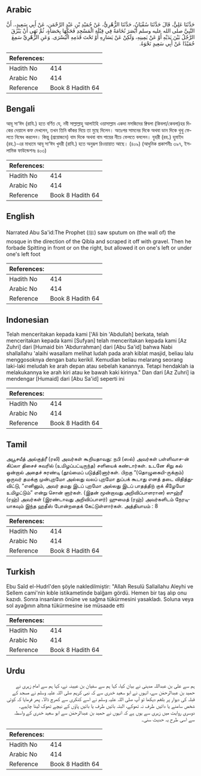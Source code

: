 ## Arabic


<div dir="rtl" lang="ar" style={{fontSize:'larger',backgroundColor:'#f8f9fa',padding:20}}>
حَدَّثَنَا عَلِيٌّ، قَالَ حَدَّثَنَا سُفْيَانُ، حَدَّثَنَا الزُّهْرِيُّ، عَنْ حُمَيْدِ بْنِ عَبْدِ الرَّحْمَنِ، عَنْ أَبِي سَعِيدٍ،‏.‏ أَنَّ النَّبِيَّ صلى الله عليه وسلم أَبْصَرَ نُخَامَةً فِي قِبْلَةِ الْمَسْجِدِ فَحَكَّهَا بِحَصَاةٍ، ثُمَّ نَهَى أَنْ يَبْزُقَ الرَّجُلُ بَيْنَ يَدَيْهِ أَوْ عَنْ يَمِينِهِ، وَلَكِنْ عَنْ يَسَارِهِ أَوْ تَحْتَ قَدَمِهِ الْيُسْرَى‏.‏ وَعَنِ الزُّهْرِيِّ سَمِعَ حُمَيْدًا عَنْ أَبِي سَعِيدٍ نَحْوَهُ‏.‏
</div>
<div style={{backgroundColor:'#f8f9fa',padding:20, marginBottom: 10}}><table> <thead> <tr> <th>References:</th> <th></th> </tr> </thead> <tbody><tr><td>Hadith No</td><td>414</td></tr><tr><td>Arabic No</td><td>414</td></tr><tr><td>Reference</td><td>Book 8 Hadith 64</td></tr></tbody></table></div>

## Bengali


<div dir="ltr" lang="bn" style={{fontSize:'larger',backgroundColor:'#f8f9fa',padding:20}}>
আবূ সা‘ঈদ (রাযি.) হতে বর্ণিত যে, নবী সাল্লাল্লাহু আলাইহি ওয়াসাল্লাম একদা মসজিদের ক্বিবলা (কিবলা/কেবলা)হর দিকের দেয়ালে কফ দেখলেন, তখন তিনি কাঁকর দিয়ে তা মুছে দিলেন। অতঃপর সামনের দিকে অথবা ডান দিকে থুথু ফেলতে নিষেধ করলেন। কিন্তু (প্রয়োজনে) বাম দিকে অথবা বাম পায়ের নীচে ফেলতে বললেন। যুহরী (রহ.) হুমাইদ (রহ.)-এর মাধ্যমে আবূ সা‘ঈদ খুদরী (রাযি.) হতে অনুরূপ রিওয়ায়াত আছে। (৪০৯) (আধুনিক প্রকাশনীঃ ৩৯৭, ইসলামিক ফাউন্ডেশনঃ ৪০৩)
</div>
<div style={{backgroundColor:'#f8f9fa',padding:20, marginBottom: 10}}><table> <thead> <tr> <th>References:</th> <th></th> </tr> </thead> <tbody><tr><td>Hadith No</td><td>414</td></tr><tr><td>Arabic No</td><td>414</td></tr><tr><td>Reference</td><td>Book 8 Hadith 64</td></tr></tbody></table></div>

## English


<div dir="ltr" lang="en" style={{fontSize:'larger',backgroundColor:'#f8f9fa',padding:20}}>
Narrated Abu Sa'id:The Prophet (ﷺ) saw sputum on (the wall of) the mosque in the direction of the Qibla and scraped it off with gravel. Then he forbade Spitting in front or on the right, but allowed it on one's left or under one's left foot
</div>
<div style={{backgroundColor:'#f8f9fa',padding:20, marginBottom: 10}}><table> <thead> <tr> <th>References:</th> <th></th> </tr> </thead> <tbody><tr><td>Hadith No</td><td>414</td></tr><tr><td>Arabic No</td><td>414</td></tr><tr><td>Reference</td><td>Book 8 Hadith 64</td></tr></tbody></table></div>

## Indonesian


<div dir="ltr" lang="id" style={{fontSize:'larger',backgroundColor:'#f8f9fa',padding:20}}>
Telah menceritakan kepada kami ['Ali bin 'Abdullah] berkata, telah menceritakan kepada kami [Sufyan] telah menceritakan kepada kami [Az Zuhri] dari [Humaid bin 'Abdurrahman] dari [Abu Sa'id] bahwa Nabi shallallahu 'alaihi wasallam melihat ludah pada arah kiblat masjid, beliau lalu menggosoknya dengan batu kerikil. Kemudian beliau melarang seorang laki-laki meludah ke arah depan atau sebelah kanannya. Tetapi hendaklah ia melakukannya ke arah kiri atau ke bawah kaki kirinya." Dan dari [Az Zuhri] ia mendengar [Humaid] dari [Abu Sa'id] seperti ini
</div>
<div style={{backgroundColor:'#f8f9fa',padding:20, marginBottom: 10}}><table> <thead> <tr> <th>References:</th> <th></th> </tr> </thead> <tbody><tr><td>Hadith No</td><td>414</td></tr><tr><td>Arabic No</td><td>414</td></tr><tr><td>Reference</td><td>Book 8 Hadith 64</td></tr></tbody></table></div>

## Tamil


<div dir="ltr" lang="ta" style={{fontSize:'larger',backgroundColor:'#f8f9fa',padding:20}}>
அபூசயீத் அல்குத்ரீ (ரலி) அவர்கள் கூறியதாவது: நபி (ஸல்) அவர்கள் பள்ளிவாச-ன் கிப்லா திசைச் சுவரில் (உமிழப்பட்டிருந்த) சளியைக் கண்டார்கள். உடனே சிறு கல் ஒன்றால் அதைச் சுரண்டி (தூய்மைப் படுத்தி)னார்கள். பிறகு “(தொழுகையி-ருக்கும்) ஒருவர் தமக்கு முன்புறமோ அல்லது வலப் புறமோ துப்பக் கூடாது எனத் தடை விதித்துவிட்டு, “எனினும், அவர் தமது இடப் புறமோ அல்லது இடப் பாதத்திற் குக் கீழேயோ உமிழட்டும்” என்று சொன் னார்கள். (இதன் மூன்றாவது அறிவிப்பாளரான) ஸுஹ்ரீ (ரஹ்) அவர்கள் (இரண்டாவது அறிவிப்பாளர்) ஹுமைத் (ரஹ்) அவர்களிடம் நேரடியாகவும் இந்த ஹதீஸ் போன்றதைக் கேட்டுள்ளார்கள். அத்தியாயம் : 8
</div>
<div style={{backgroundColor:'#f8f9fa',padding:20, marginBottom: 10}}><table> <thead> <tr> <th>References:</th> <th></th> </tr> </thead> <tbody><tr><td>Hadith No</td><td>414</td></tr><tr><td>Arabic No</td><td>414</td></tr><tr><td>Reference</td><td>Book 8 Hadith 64</td></tr></tbody></table></div>

## Turkish


<div dir="ltr" lang="tr" style={{fontSize:'larger',backgroundColor:'#f8f9fa',padding:20}}>
Ebu Saîd el-Hudrî'den şöyle nakledilmiştir: "Allah Resulü Sallallahu Aleyhi ve Sellem cami'nin kıble istikametinde balğam gördü. Hemen bir taş alıp onu kazıdı. Sonra insanların önüne ve sağma tükürmesini yasakladı. Soluna veya sol ayağının altına tükürmesine ise müsaade etti
</div>
<div style={{backgroundColor:'#f8f9fa',padding:20, marginBottom: 10}}><table> <thead> <tr> <th>References:</th> <th></th> </tr> </thead> <tbody><tr><td>Hadith No</td><td>414</td></tr><tr><td>Arabic No</td><td>414</td></tr><tr><td>Reference</td><td>Book 8 Hadith 64</td></tr></tbody></table></div>

## Urdu


<div dir="rtl" lang="ur" style={{fontSize:'larger',backgroundColor:'#f8f9fa',padding:20}}>
ہم سے علی بن عبداللہ مدینی نے بیان کیا، کہا ہم سے سفیان بن عیینہ نے، کہا ہم سے امام زہری نے حمید بن عبدالرحمٰن سے، انہوں نے ابو سعید خدری سے کہ نبی کریم صلی اللہ علیہ وسلم نے مسجد کے قبلہ کی دیوار پر بلغم دیکھا تو آپ صلی اللہ علیہ وسلم نے اسے کنکری سے کھرچ ڈالا۔ پھر فرمایا کہ کوئی شخص سامنے یا دائیں طرف نہ تھوکے، البتہ بائیں طرف یا بائیں پاؤں کے نیچے تھوک لینا چاہیے۔ دوسری روایت میں زہری سے یوں ہے کہ انہوں نے حمید بن عبدالرحمٰن سے ابو سعید خدری کے واسطہ سے اسی طرح یہ حدیث سنی۔
</div>
<div style={{backgroundColor:'#f8f9fa',padding:20, marginBottom: 10}}><table> <thead> <tr> <th>References:</th> <th></th> </tr> </thead> <tbody><tr><td>Hadith No</td><td>414</td></tr><tr><td>Arabic No</td><td>414</td></tr><tr><td>Reference</td><td>Book 8 Hadith 64</td></tr></tbody></table></div>